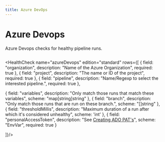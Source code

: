 ```yaml
---
title: Azure DevOps
---
```


# <Icon name="azure-devops" /> Azure Devops

Azure Devops checks for healthy pipeline runs.


```yaml title="azure-devops.yaml" file=../../../modules/canary-checker/fixtures/azure/devops.yaml
```

<HealthCheck name="azureDevops" edition="standard" rows={[
  {
    field: "organization",
    description: "Name of the Azure Organization",
    required: true
  }, {
    field: "project",
    description: "The name or ID of the project",
    required: true
  }, {
    field: "pipeline",
    description: "Name/Regexp to select the interested pipeline.",
    required: true
  },

  {
    field: "variables",
    description: "Only match those runs that match these variables",
    scheme: "map[string]string"
  },
  {
    field: "branch",
    description: "Only match those runs that are run on these branch.",
    scheme: "[]string"
  },
  {
    field: "thresholdMillis",
    description: "Maximum duration of a run after which it's considered unhealthy",
    scheme: 'int'
  },
  {
    field: "personalAccessToken",
    description: "See [Creating ADO PAT's](https://learn.microsoft.com/en-us/azure/devops/organizations/accounts/use-personal-access-tokens-to-authenticate?view=azure-devops&tabs=Windows)",
    scheme: "EnvVar",
    required: true
  }

]}/>

